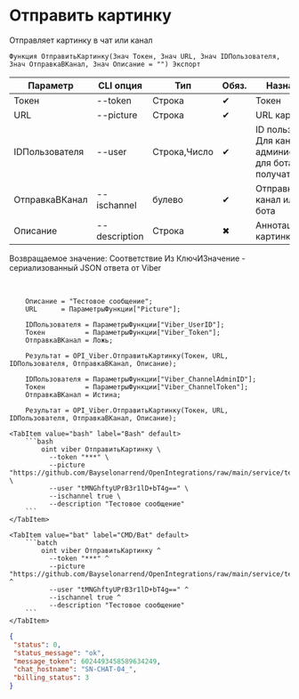 ﻿---
sidebar_position: 2
description: Отправить картинку и другие функции для работы с Viber в Открытом пакете интеграций - бесплатной open-source библиотеке интеграций для 1С:Предприятие 8, OneScript и CLI
keywords: [1C, 1С, 1С:Предприятие, 1С:Предприятие 8.3, API, Интеграция, Сервисы, Обмен, OneScript, CLI, Viber]
---


# Отправить картинку
 Отправляет картинку в чат или канал



`Функция ОтправитьКартинку(Знач Токен, Знач URL, Знач IDПользователя, Знач ОтправкаВКанал, Знач Описание = "") Экспорт`

  | Параметр | CLI опция | Тип | Обяз. | Назначение |
  |-|-|-|-|-|
  | Токен | --token | Строка | &#x2714; | Токен |
  | URL | --picture | Строка | &#x2714; | URL картинки |
  | IDПользователя | --user | Строка,Число | &#x2714; | ID пользователя. Для канала > администратора, для бота > получателя |
  | ОтправкаВКанал | --ischannel | булево | &#x2714; | Отправка в канал или в чат бота |
  | Описание | --description | Строка | &#x2716; | Аннотация к картинке |

  
  Возвращаемое значение:   Соответствие Из КлючИЗначение - сериализованный JSON ответа от Viber

<br/>



```bsl title="Пример использования для 1С:Предприятие/OneScript"
    Описание = "Тестовое сообщение";
    URL      = ПараметрыФункции["Picture"];

    IDПользователя = ПараметрыФункции["Viber_UserID"];
    Токен          = ПараметрыФункции["Viber_Token"];
    ОтправкаВКанал = Ложь;

    Результат = OPI_Viber.ОтправитьКартинку(Токен, URL, IDПользователя, ОтправкаВКанал, Описание);

    IDПользователя = ПараметрыФункции["Viber_ChannelAdminID"];
    Токен          = ПараметрыФункции["Viber_ChannelToken"];
    ОтправкаВКанал = Истина;

    Результат = OPI_Viber.ОтправитьКартинку(Токен, URL, IDПользователя, ОтправкаВКанал, Описание);
```
    

 <Tabs>
  
    <TabItem value="bash" label="Bash" default>
        ```bash
            oint viber ОтправитьКартинку \
              --token "***" \
              --picture "https://github.com/Bayselonarrend/OpenIntegrations/raw/main/service/test_data/picture.jpg" \
              --user "tMNGhftyUPrB3r1lD+bT4g==" \
              --ischannel true \
              --description "Тестовое сообщение"
        ```
    </TabItem>
  
    <TabItem value="bat" label="CMD/Bat" default>
        ```batch
            oint viber ОтправитьКартинку ^
              --token "***" ^
              --picture "https://github.com/Bayselonarrend/OpenIntegrations/raw/main/service/test_data/picture.jpg" ^
              --user "tMNGhftyUPrB3r1lD+bT4g==" ^
              --ischannel true ^
              --description "Тестовое сообщение"
        ```
    </TabItem>
</Tabs>


```json title="Результат"
{
 "status": 0,
 "status_message": "ok",
 "message_token": 6024493458589634249,
 "chat_hostname": "SN-CHAT-04_",
 "billing_status": 3
}
```
